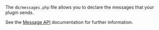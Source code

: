 <!-- markdownlint-disable first-line-heading -->
The `db/messages.php` file allows you to declare the messages that your plugin sends.

See the [Message API](https://docs.moodle.org/dev/Message_API) documentation for further information.

